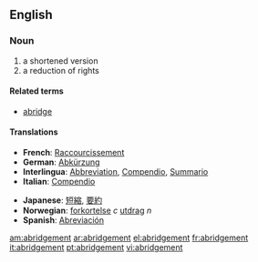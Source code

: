 ==English==
===Noun===
{{en-noun}}
#a shortened version
#a reduction of rights 

====Related terms====
*[[abridge]]

====Translations====
{{top}}
*'''French''': [[Raccourcissement]]
*'''German''': [[Abkürzung]]
*'''Interlingua''': [[Abbreviation]],  [[Compendio]], [[Summario]]
*'''Italian''': [[Compendio]]
{{mid}}
*'''Japanese''': [[短縮]], [[要約]]
*'''Norwegian''': [[forkortelse]]  ''c'' [[utdrag]] ''n'' 
*'''Spanish''': [[Abreviación]]
{{bottom}}

[[am:abridgement]]
[[ar:abridgement]]
[[el:abridgement]]
[[fr:abridgement]]
[[it:abridgement]]
[[pt:abridgement]]
[[vi:abridgement]]
